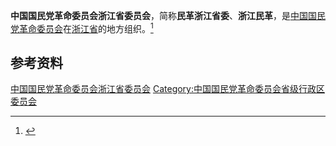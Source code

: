{{Infobox PRCG
|机构名称 = 中国国民党革命委员会浙江省委员会
|标志1    =
|格言1    =
|届数     = 
|任期始   = 
|任期终   =
|职位1    = 主任委员
|人员1    = 
|职位2    = 副主任委员
|人员2    =
|人数2    =
|职位3    =
|人员3    =
|组织法规 = 中国国民党革命委员会章程
|上级机构 = [[中国国民党革命委员会中央委员会|中国国民党革命委员会中央委员会]]
|机构类型 = [[民主党派|民主党派]][[中国一级行政区|省级行政区]][[委员会|委员会]]
|行政级别 = 正厅级
|场所1    = 
|地址1    = 
|邮编1    = 
|电话1    = 
|官网1    = {{url|http://www.zjmg.gov.cn/}}
}}
'''中国国民党革命委员会浙江省委员会'''，简称'''民革浙江省委'''、'''浙江民革'''，是[[中国国民党革命委员会|中国国民党革命委员会]]在[[浙江省|浙江省]]的地方组织。<ref>{{Cite web|title=中国国民党革命委员会章程（2017年12月23日）|url=http://www.minge.gov.cn/n1/2017/1123/c415521-29663888.html|accessdate=2020-09-02|work=中国国民党革命委员会中央委员会|archiveurl=https://web.archive.org/web/20171227235410/http://www.minge.gov.cn/n1/2017/1123/c415521-29663888.html|archivedate=2017-12-27|dead-url=yes}}</ref>

== 参考资料 ==
{{reflist}}

{{中华人民共和国各省级行政区|委员会|中国国民党革命委员会|仅内地=yes}}

{{Authority control}}
[[Category:中国国民党革命委员会浙江省委员会|]]
[[Category:中国国民党革命委员会省级行政区委员会|Category:中国国民党革命委员会省级行政区委员会]]